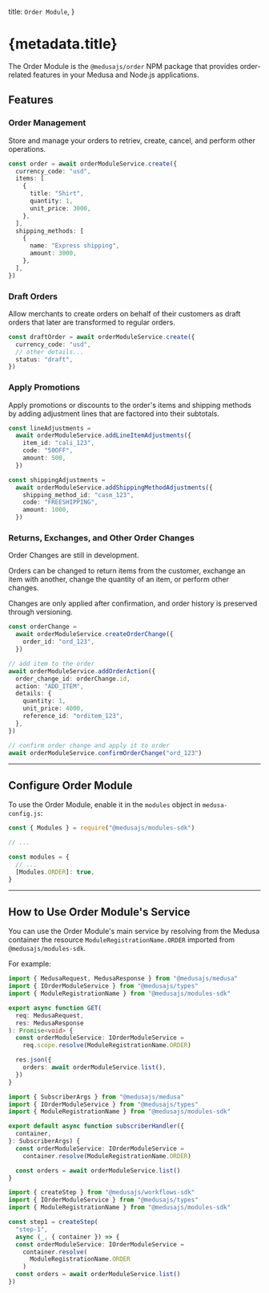 
  title: `Order Module`,
}

# {metadata.title}

The Order Module is the `@medusajs/order` NPM package that provides order-related features in your Medusa and Node.js applications.

## Features

### Order Management

Store and manage your orders to retriev, create, cancel, and perform other operations.

```ts
const order = await orderModuleService.create({
  currency_code: "usd",
  items: [
    {
      title: "Shirt",
      quantity: 1,
      unit_price: 3000,
    },
  ],
  shipping_methods: [
    {
      name: "Express shipping",
      amount: 3000,
    },
  ],
})
```

### Draft Orders

Allow merchants to create orders on behalf of their customers as draft orders that later are transformed to regular orders.

```ts
const draftOrder = await orderModuleService.create({
  currency_code: "usd",
  // other details...
  status: "draft",
})
```

### Apply Promotions

Apply promotions or discounts to the order's items and shipping methods by adding adjustment lines that are factored into their subtotals.

```ts
const lineAdjustments =
  await orderModuleService.addLineItemAdjustments({
    item_id: "cali_123",
    code: "50OFF",
    amount: 500,
  })

const shippingAdjustments =
  await orderModuleService.addShippingMethodAdjustments({
    shipping_method_id: "casm_123",
    code: "FREESHIPPING",
    amount: 1000,
  })
```

### Returns, Exchanges, and Other Order Changes

<Note title="In Development" type="soon">

Order Changes are still in development.

</Note>

Orders can be changed to return items from the customer, exchange an item with another, change the quantity of an item, or perform other changes.

Changes are only applied after confirmation, and order history is preserved through versioning.

```ts
const orderChange =
  await orderModuleService.createOrderChange({
    order_id: "ord_123",
  })

// add item to the order
await orderModuleService.addOrderAction({
  order_change_id: orderChange.id,
  action: "ADD_ITEM",
  details: {
    quantity: 1,
    unit_price: 4000,
    reference_id: "orditem_123",
  },
})

// confirm order change and apply it to order
await orderModuleService.confirmOrderChange("ord_123")
```

---

## Configure Order Module

To use the Order Module, enable it in the `modules` object in `medusa-config.js`:

```js title="medusa-config.js"
const { Modules } = require("@medusajs/modules-sdk")

// ...

const modules = {
  // ...
  [Modules.ORDER]: true,
}
```

---

## How to Use Order Module's Service

You can use the Order Module's main service by resolving from the Medusa container the resource `ModuleRegistrationName.ORDER` imported from `@medusajs/modules-sdk`.

For example:

<CodeTabs groupId="resource-type">
  <CodeTab label="API Route" value="api-route">

  ```ts title="src/api/store/custom/route.ts"
  import { MedusaRequest, MedusaResponse } from "@medusajs/medusa"
  import { IOrderModuleService } from "@medusajs/types"
  import { ModuleRegistrationName } from "@medusajs/modules-sdk"

  export async function GET(
    req: MedusaRequest,
    res: MedusaResponse
  ): Promise<void> {
    const orderModuleService: IOrderModuleService =
      req.scope.resolve(ModuleRegistrationName.ORDER)

    res.json({
      orders: await orderModuleService.list(),
    })
  }
  ```

  </CodeTab>
  <CodeTab label="Subscriber" value="subscribers">

  ```ts title="src/subscribers/custom-handler.ts"
  import { SubscriberArgs } from "@medusajs/medusa"
  import { IOrderModuleService } from "@medusajs/types"
  import { ModuleRegistrationName } from "@medusajs/modules-sdk"

  export default async function subscriberHandler({
    container,
  }: SubscriberArgs) {
    const orderModuleService: IOrderModuleService =
      container.resolve(ModuleRegistrationName.ORDER)

    const orders = await orderModuleService.list()
  }
  ```

  </CodeTab>
  <CodeTab label="Workflow Step" value="workflow-step">

  ```ts title="src/workflows/hello-world/step1.ts"
  import { createStep } from "@medusajs/workflows-sdk"
  import { IOrderModuleService } from "@medusajs/types"
  import { ModuleRegistrationName } from "@medusajs/modules-sdk"

  const step1 = createStep(
    "step-1", 
    async (_, { container }) => {
    const orderModuleService: IOrderModuleService =
      container.resolve(
        ModuleRegistrationName.ORDER
      )
    const orders = await orderModuleService.list()
  })
  ```

  </CodeTab>
</CodeTabs>
